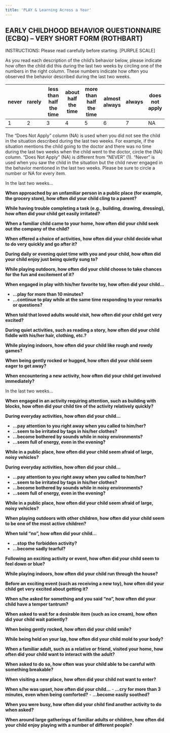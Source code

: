 ```yaml
---
title: 'PLAY & Learning Across a Year'
---
```


## EARLY CHILDHOOD BEHAVIOR QUESTIONNAIRE (ECBQ) – VERY SHORT FORM (ROTHBART) 
INSTRUCTIONS: Please read carefully before starting. [PURPLE SCALE]

As you read each description of the child’s behavior below, please indicate how often the child did this during the last two weeks by circling one of the numbers in the right column. 
These numbers indicate how often you observed the behavior described during the last two weeks.
   
| never | rarely | less than half the time | about half the time | more than half the time | almost always | always | does not apply | 
|-|-|-|-|-|-|-|-|
| 1 | 2 | 3 | 4 | 5 | 6 | 7 | NA |


The “Does Not Apply” column (NA) is used when you did not see the child in the situation described during the last two weeks. 
For example, if the situation mentions the child going to the doctor and there was no time during the last two weeks when the child went to the doctor, circle the (NA) column. “Does Not Apply” (NA) is different from “NEVER” (1). 
“Never” is used when you saw the child in the situation but the child never engaged in the behavior mentioned in the last two weeks. 
Please be sure to circle a number or NA for every item.

In the last two weeks...

**When approached by an unfamiliar person in a public place (for example, the grocery store), how often did your child cling to a parent?**

**While having trouble completing a task (e.g., building, drawing, dressing), how often did your child get easily irritated?**

**When a familiar child came to your home, how often did your child seek out the company of the child?**

**When offered a choice of activities, how often did your child decide what to do very quickly and go after it?**

**During daily or evening quiet time with you and your child, how often did your child enjoy just being quietly sung to?**

**While playing outdoors, how often did your child choose to take chances for the fun and excitement of it?**

**When engaged in play with his/her favorite toy, how often did your child...**

- **...play for more than 10 minutes?**
- **...continue to play while at the same time responding to your remarks or questions?**

**When told that loved adults would visit, how often did your child get very excited?**

**During quiet activities, such as reading a story, how often did your child fiddle with his/her hair, clothing, etc.?**

**While playing indoors, how often did your child like rough and rowdy games?**

**When being gently rocked or hugged, how often did your child seem eager to get away?**

**When encountering a new activity, how often did your child get involved immediately?**

In the last two weeks...

**When engaged in an activity requiring attention, such as building with blocks, how often did your child tire of the activity relatively quickly?**

**During everyday activities, how often did your child...**

- **...pay attention to you right away when you called to him/her?**
- **...seem to be irritated by tags in his/her clothes?**
- **...become bothered by sounds while in noisy environments?**
- **...seem full of energy, even in the evening?**

**While in a public place, how often did your child seem afraid of large, noisy vehicles?**

**During everyday activities, how often did your child...**

- **...pay attention to you right away when you called to him/her?**
- **...seem to be irritated by tags in his/her clothes?**
- **...become bothered by sounds while in noisy environments?**
- **...seem full of energy, even in the evening?**

**While in a public place, how often did your child seem afraid of large, noisy vehicles?**

**When playing outdoors with other children, how often did your child seem to be one of the most active children?**

**When told “no”, how often did your child...**

- **...stop the forbidden activity?**
- **...become sadly tearful?**

**Following an exciting activity or event, how often did your child seem to feel down or blue?**

**While playing indoors, how often did your child run through the house?**

**Before an exciting event (such as receiving a new toy), how often did your child get very excited about getting it?**

**When s/he asked for something and you said “no”, how often did your child have a temper tantrum?**

**When asked to wait for a desirable item (such as ice cream), how often did your child wait patiently?**

**When being gently rocked, how often did your child smile?**

**While being held on your lap, how often did your child mold to your body?**

**When a familiar adult, such as a relative or friend, visited your home, how often did your child want to interact with the adult?**

**When asked to do so, how often was your child able to be careful with something breakable?**

**When visiting a new place, how often did your child not want to enter?**

**When s/he was upset, how often did your child...**
- **...cry for more than 3 minutes, even when being comforted?**
- **...become easily soothed?**

**When you were busy, how often did your child find another activity to do when asked?**

**When around large gatherings of familiar adults or children, how often did your child enjoy playing with a number of different people?**
